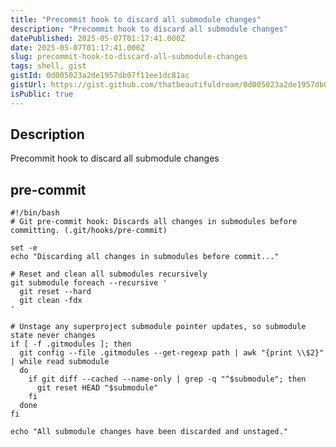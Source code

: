 ```yaml
---
title: "Precommit hook to discard all submodule changes"
description: "Precommit hook to discard all submodule changes"
datePublished: 2025-05-07T01:17:41.000Z
date: 2025-05-07T01:17:41.000Z
slug: precommit-hook-to-discard-all-submodule-changes
tags: shell, gist
gistId: 0d005023a2de1957db07f11ee1dc81ac
gistUrl: https://gist.github.com/thatbeautifuldream/0d005023a2de1957db07f11ee1dc81ac
isPublic: true
---
```


## Description

Precommit hook to discard all submodule changes

## pre-commit

```shell
#!/bin/bash
# Git pre-commit hook: Discards all changes in submodules before committing. (.git/hooks/pre-commit)

set -e
echo "Discarding all changes in submodules before commit..."

# Reset and clean all submodules recursively
git submodule foreach --recursive '
  git reset --hard
  git clean -fdx
'

# Unstage any superproject submodule pointer updates, so submodule state never changes
if [ -f .gitmodules ]; then
  git config --file .gitmodules --get-regexp path | awk "{print \\$2}" | while read submodule
  do
    if git diff --cached --name-only | grep -q "^$submodule"; then
      git reset HEAD "$submodule"
    fi
  done
fi

echo "All submodule changes have been discarded and unstaged."

```

